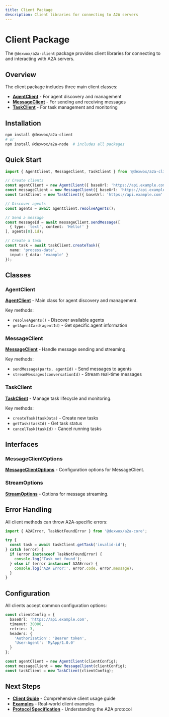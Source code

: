 ```yaml
---
title: Client Package
description: Client libraries for connecting to A2A servers
---
```



# Client Package

The `@dexwox/a2a-client` package provides client libraries for connecting to and interacting with A2A servers.

## Overview

The client package includes three main client classes:

- **[AgentClient](/api-reference/classes/Client.AgentClient)** - For agent discovery and management
- **[MessageClient](/api-reference/classes/Client.MessageClient)** - For sending and receiving messages  
- **[TaskClient](/api-reference/classes/Client.TaskClient)** - For task management and monitoring

## Installation

```bash
npm install @dexwox/a2a-client
# or
npm install @dexwox/a2a-node  # includes all packages
```

## Quick Start

```typescript
import { AgentClient, MessageClient, TaskClient } from '@dexwox/a2a-client';

// Create clients
const agentClient = new AgentClient({ baseUrl: 'https://api.example.com' });
const messageClient = new MessageClient({ baseUrl: 'https://api.example.com' });
const taskClient = new TaskClient({ baseUrl: 'https://api.example.com' });

// Discover agents
const agents = await agentClient.resolveAgents();

// Send a message
const messageId = await messageClient.sendMessage([
  { type: 'text', content: 'Hello!' }
], agents[0].id);

// Create a task
const task = await taskClient.createTask({
  name: 'process-data',
  input: { data: 'example' }
});
```

## Classes

### AgentClient

**[AgentClient](/api-reference/classes/Client.AgentClient)** - Main class for agent discovery and management.

Key methods:
- `resolveAgents()` - Discover available agents
- `getAgentCard(agentId)` - Get specific agent information

### MessageClient  

**[MessageClient](/api-reference/classes/Client.MessageClient)** - Handle message sending and streaming.

Key methods:
- `sendMessage(parts, agentId)` - Send messages to agents
- `streamMessages(conversationId)` - Stream real-time messages

### TaskClient

**[TaskClient](/api-reference/classes/Client.TaskClient)** - Manage task lifecycle and monitoring.

Key methods:
- `createTask(taskData)` - Create new tasks
- `getTask(taskId)` - Get task status
- `cancelTask(taskId)` - Cancel running tasks

## Interfaces

### MessageClientOptions

**[MessageClientOptions](/api-reference/interfaces/Client.MessageClientOptions)** - Configuration options for MessageClient.

### StreamOptions

**[StreamOptions](/api-reference/interfaces/Client.StreamOptions)** - Options for message streaming.

## Error Handling

All client methods can throw A2A-specific errors:

```typescript
import { A2AError, TaskNotFoundError } from '@dexwox/a2a-core';

try {
  const task = await taskClient.getTask('invalid-id');
} catch (error) {
  if (error instanceof TaskNotFoundError) {
    console.log('Task not found');
  } else if (error instanceof A2AError) {
    console.log('A2A Error:', error.code, error.message);
  }
}
```

## Configuration

All clients accept common configuration options:

```typescript
const clientConfig = {
  baseUrl: 'https://api.example.com',
  timeout: 30000,
  retries: 3,
  headers: {
    'Authorization': 'Bearer token',
    'User-Agent': 'MyApp/1.0.0'
  }
};

const agentClient = new AgentClient(clientConfig);
const messageClient = new MessageClient(clientConfig);
const taskClient = new TaskClient(clientConfig);
```

## Next Steps

- **[Client Guide](/docs/client)** - Comprehensive client usage guide
- **[Examples](/docs/examples)** - Real-world client examples
- **[Protocol Specification](/docs/protocol)** - Understanding the A2A protocol
